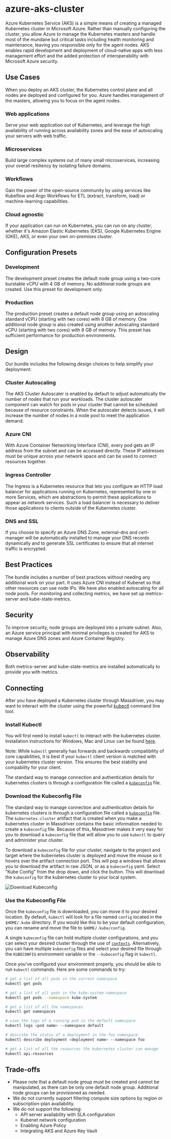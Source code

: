 # azure-aks-cluster

Azure Kubernetes Service (AKS) is a simple means of creating a managed Kubernetes cluster in Microsoft Azure. Rather than manually configuring the cluster, you allow Azure to manage the Kubernetes masters and handle most of the mundane but critical tasks including health monitoring and maintenance, leaving you responsible only for the agent nodes. AKS enables rapid development and deployment of cloud-native apps with less management effort and the added protection of interoperability with Microsoft Azure security.

## Use Cases
When you deploy an AKS cluster, the Kubernetes control plane and all nodes are deployed and configured for you. Azure handles management of the masters, allowing you to focus on the agent nodes.
### Web applications
Serve your web application out of Kubernetes, and leverage the high availability of running across availability zones and the ease of autoscaling your servers with web traffic.
### Microservices
Build large complex systems out of many small microservices, increasing your overall resiliency by isolating failure domains.
### Workflows
Gain the power of the open-source community by using services like Kubeflow and Argo Workflows for ETL (extract, transform, load) or machine-learning capabilities.
### Cloud agnostic
If your application can run on Kubernetes, you can run on any cluster, whether it's Amazon Elastic Kubernetes (EKS), Google Kubernetes Engine (GKE), AKS, or even your own on-premises cluster.

## Configuration Presets
### Development
The development preset creates the default node group using a two-core burstable vCPU with 4 GB of memory. No additional node groups are created. Use this preset for development only.
### Production
The production preset creates a default node group using an autoscaling standard vCPU (starting with two cores) with 8 GB of memory. One additional node group is also created using another autoscaling standard vCPU (starting with two cores) with 8 GB of memory. This preset has sufficient performance for production environments.

## Design
Our bundle includes the following design choices to help simplify your deployment:
### Cluster Autoscaling
The AKS Cluster Autoscaler is enabled by default to adjust automatically the number of nodes that run your workloads. The cluster autoscaler component can watch for pods in your cluster that cannot be scheduled because of resource constraints. When the autoscaler detects issues, it will increase the number of nodes in a node pool to meet the application demand.
### Azure CNI
With Azure Container Networking Interface (CNI), every pod gets an IP address from the subnet and can be accessed directly. These IP addresses must be unique across your network space and can be used to connect resources together.
### Ingress Controller
The Ingress is a Kubernetes resource that lets you configure an HTTP load balancer for applications running on Kubernetes, represented by one or more Services, which are abstractions to permit these applications to appear as network services. Such a load balancer is necessary to deliver those applications to clients outside of the Kubernetes cluster.
### DNS and SSL
If you choose to specify an Azure DNS Zone, external-dns and cert-manager will be automatically installed to manage your DNS records dynamically and to generate SSL certificates to ensure that all internet traffic is encrypted.

## Best Practices
The bundle includes a number of best practices without needing any additional work on your part. It uses Azure CNI instead of Kubenet so that other resources can use node IPs. We have also enabled autoscaling for all node pools. For monitoring and collecting metrics, we have set up metrics-server and kube-state-metrics.

## Security
To improve security, node groups are deployed into a private subnet. Also, an Azure service principal with minimal privileges is created for AKS to manage Azure DNS zones and Azure Container Registry.

## Observability
Both metrics-server and kube-state-metrics are installed automatically to provide you with metrics.

## Connecting
After you have deployed a Kubernetes cluster through Massdriver, you may want to interact with the cluster using the powerful [kubectl](https://kubernetes.io/docs/reference/kubectl/) command line tool.

### Install Kubectl

You will first need to install `kubectl` to interact with the kubernetes cluster. Installation instructions for Windows, Mac and Linux can be found [here](https://kubernetes.io/docs/tasks/tools/#kubectl).

Note: While `kubectl` generally has forwards and backwards compatibility of core capabilities, it is best if your `kubectl` client version is matched with your kubernetes cluster version. This ensures the best stability and compability for your client.


The standard way to manage connection and authentication details for kubernetes clusters is through a configuration file called a [`kubeconfig`](https://kubernetes.io/docs/concepts/configuration/organize-cluster-access-kubeconfig/) file.

### Download the Kubeconfig File

The standard way to manage connection and authentication details for kubernetes clusters is through a configuration file called a [`kubeconfig`](https://kubernetes.io/docs/concepts/configuration/organize-cluster-access-kubeconfig/) file. The `kubernetes-cluster` artifact that is created when you make a kubernetes cluster in Massdriver contains the basic information needed to create a `kubeconfig` file. Because of this, Massdriver makes it very easy for you to download a `kubeconfig` file that will allow you to use `kubectl` to query and administer your cluster.

To download a `kubeconfig` file for your cluster, navigate to the project and target where the kubernetes cluster is deployed and move the mouse so it hovers over the artifact connection port. This will pop a windows that allows you to download the artifact in raw JSON, or as a `kubeconfig` yaml. Select "Kube Config" from the drop down, and click the button. This will download the `kubeconfig` for the kubernetes cluster to your local system.

![Download Kubeconfig](https://github.com/massdriver-cloud/azure-aks-cluster/blob/main/images/kubeconfig-download.gif?raw=true)

### Use the Kubeconfig File

Once the `kubeconfig` file is downloaded, you can move it to your desired location. By default, `kubectl` will look for a file named `config` located in the `$HOME/.kube` directory. If you would like this to be your default configuration, you can rename and move the file to `$HOME/.kube/config`.

A single `kubeconfig` file can hold multiple cluster configurations, and you can select your desired cluster through the use of [`contexts`](https://kubernetes.io/docs/concepts/configuration/organize-cluster-access-kubeconfig/#context). Alternatively, you can have multiple `kubeconfig` files and select your desired file through the `KUBECONFIG` environment variable or the `--kubeconfig` flag in `kubectl`.

Once you've configured your environment properly, you should be able to run `kubectl` commands. Here are some commands to try:

```bash
# get a list of all pods in the current namespace
kubectl get pods

# get a list of all pods in the kube-system namespace
kubectl get pods --namespace kube-system

# get a list of all the namespaces
kubectl get namespaces

# view the logs of a running pod in the default namespace
kubectl logs <pod name> --namespace default

# describe the status of a deployment in the foo namespace
kubectl describe deployment <deployment name> --namespace foo

# get a list of all the resources the kubernetes cluster can manage
kubectl api-resources
```

## Trade-offs
* Please note that a default node group must be created and cannot be manipulated, as there can be only one default node group. Additional node groups can be provisioned as needed.
* We do not currently support filtering compute size options by region or subscription-plan availability.
* We do not support the following:
  * API server availability with SLA configuration
  * Kubenet network configuration
  * Enabling Azure Policy
  * Integrating AKS and Azure Key Vault
